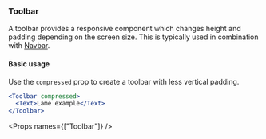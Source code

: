 
<Nav title="Toolbar" />
<SEO title="Toolbar" />

<Container>
<Article sidebar={[
  { id: 'Toolbar', name: 'Toolbar' },
  { id: 'Basic usage', name: 'Basic usage' },
  { id: 'Props', name: 'Props'}
]}>

# Toolbar

A toolbar provides a responsive component which changes height and padding depending on the screen size. This is typically used in combination with [Navbar](/components/navbar).

#### Basic usage

Use the `compressed` prop to create a toolbar with less vertical padding.

```jsx
<Toolbar compressed>
  <Text>Lame example</Text>
</Toolbar>
```

<Props names={["Toolbar"]} />

</Article>
</Container>
